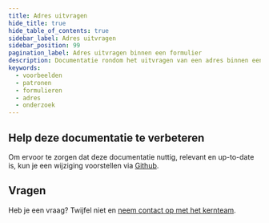 ```yaml
---
title: Adres uitvragen
hide_title: true
hide_table_of_contents: true
sidebar_label: Adres uitvragen
sidebar_position: 99
pagination_label: Adres uitvragen binnen een formulier
description: Documentatie rondom het uitvragen van een adres binnen een formulier
keywords:
  - voorbeelden
  - patronen
  - formulieren
  - adres
  - onderzoek
---
```


## Help deze documentatie te verbeteren

Om ervoor te zorgen dat deze documentatie nuttig, relevant en up-to-date is, kun je een wijziging voorstellen via [Github](https://github.com/nl-design-system/documentatie).

## Vragen

Heb je een vraag? Twijfel niet en [neem contact op met het kernteam](../../../project/kernteam.mdx).
